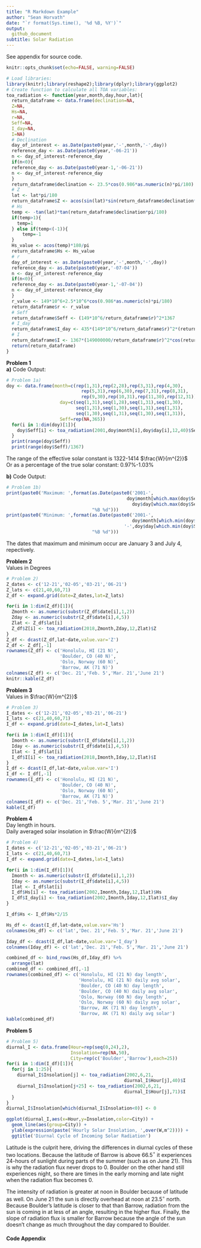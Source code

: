 ```yaml
---
title: "R Markdown Example"
author: "Sean Horvath"
date: "`r format(Sys.time(), '%d %B, %Y')`"
output:
  github_document
subtitle: Solar Radiation
---
```


See appendix for source code.
```r
knitr::opts_chunk$set(echo=FALSE, warning=FALSE)
```
```r
# Load libraries:
library(knitr);library(reshape2);library(dplyr);library(ggplot2)
# Create function to calculate all TOA variables:
toa_radiation <- function(year,month,day,hour,lat){
  return_dataframe <- data.frame(declination=NA,
  Z=NA,
  Hs=NA,
  r=NA,
  Seff=NA,
  I_day=NA,
  I=NA)
  # Declination
  day_of_interest <- as.Date(paste0(year,'-',month,'-',day))
  reference_day <- as.Date(paste0(year,'-06-21'))
  n <- day_of_interest-reference_day
  if(n<0){
  reference_day <- as.Date(paste0(year-1,'-06-21'))
  n <- day_of_interest-reference_day
  }
  return_dataframe$declination <- 23.5*cos(0.986*as.numeric(n)*pi/180)
  # Z
  lat <- lat*pi/180
  return_dataframe$Z <- acos(sin(lat)*sin(return_dataframe$declination*pi/180)+cos(lat)*cos(return_dataframe$declination*pi/180)*cos((15*(hour-12))*pi/180))*180/pi
  # Hs
  temp <- -tan(lat)*tan(return_dataframe$declination*pi/180)
  if(temp>1){
    temp=1
  } else if(temp<(-1)){
      temp=-1
  }
  Hs_value <- acos(temp)*180/pi
  return_dataframe$Hs <- Hs_value
  # r
  day_of_interest <- as.Date(paste0(year,'-',month,'-',day))
  reference_day <- as.Date(paste0(year,'-07-04'))
  n <- day_of_interest-reference_day
  if(n<0){
  reference_day <- as.Date(paste0(year-1,'-07-04'))
  n <- day_of_interest-reference_day
  }
  r_value <- 149*10^6+2.5*10^6*cos(0.986*as.numeric(n)*pi/180)
  return_dataframe$r <- r_value
  # Seff
  return_dataframe$Seff <- (149*10^6/return_dataframe$r)^2*1367
  # I_day
  return_dataframe$I_day <- 435*(149*10^6/return_dataframe$r)^2*(return_dataframe$Hs*pi/180*sin(lat)*sin(return_dataframe$declination*pi/180)+cos(lat)*cos(return_dataframe$declination*pi/180)*sin(return_dataframe$Hs*pi/180))
  # I
  return_dataframe$I <- 1367*(149000000/return_dataframe$r)^2*cos(return_dataframe$Z*pi/180)
  return(return_dataframe)
}
```

**Problem 1**  
**a)** Code Output:
```r
# Problem 1a)
doy <- data.frame(month=c(rep(1,31),rep(2,28),rep(3,31),rep(4,30),
                            rep(5,31),rep(6,30),rep(7,31),rep(8,31),
                            rep(9,30),rep(10,31),rep(11,30),rep(12,31)),
                    day=c(seq(1,31),seq(1,28),seq(1,31),seq(1,30),
                          seq(1,31),seq(1,30),seq(1,31),seq(1,31),
                          seq(1,30),seq(1,31),seq(1,30),seq(1,31)),
                    Seff=rep(NA,365))
  for(i in 1:dim(doy)[1]){
    doy$Seff[i] <- toa_radiation(2001,doy$month[i],doy$day[i],12,40)$Seff
  }
  print(range(doy$Seff))
  print(range(doy$Seff)/1367)
```
The range of the effective solar constant is 1322-1414 $\frac{W}{m^{2}}$  
Or as a percentage of the true solar constant: 0.97%-1.03%  

**b)** Code Output:
```r
# Problem 1b)
print(paste0('Maximum: ',format(as.Date(paste0('2001-',
                                             doy$month[which.max(doy$Seff)],'-',
                                               doy$day[which.max(doy$Seff)])),
                                "%B %d")))
print(paste0('Minimum: ',format(as.Date(paste0('2001-',
                                               doy$month[which.min(doy$Seff)],
                                            '-',doy$day[which.min(doy$Seff)])),
                                "%B %d"))) 
```
The dates that maximum and minimum occur are January 3 and July 4, repectively.  

**Problem 2**  
Values in Degrees
```r
# Problem 2)
Z_dates <- c('12-21','02-05','03-21','06-21')
Z_lats <- c(21,40,60,71)
Z_df <- expand.grid(date=Z_dates,lat=Z_lats)

for(i in 1:dim(Z_df)[1]){
  Zmonth <- as.numeric(substr(Z_df$date[i],1,2))
  Zday <- as.numeric(substr(Z_df$date[i],4,5))
  Zlat <- Z_df$lat[i]
  Z_df$Z[i] <- toa_radiation(2018,Zmonth,Zday,12,Zlat)$Z
}
Z_df <- dcast(Z_df,lat~date,value.var='Z')
Z_df <- Z_df[,-1]
rownames(Z_df) <- c('Honolulu, HI (21 N)',
                    'Boulder, CO (40 N)',
                    'Oslo, Norway (60 N)',
                    'Barrow, AK (71 N)')
colnames(Z_df) <- c('Dec. 21','Feb. 5','Mar. 21','June 21')
knitr::kable(Z_df)
```

**Problem 3**  
Values in $\frac{W}{m^{2}}$
```r
# Problem 3)
I_dates <- c('12-21','02-05','03-21','06-21')
I_lats <- c(21,40,60,71)
I_df <- expand.grid(date=I_dates,lat=I_lats)

for(i in 1:dim(I_df)[1]){
  Imonth <- as.numeric(substr(I_df$date[i],1,2))
  Iday <- as.numeric(substr(I_df$date[i],4,5))
  Ilat <- I_df$lat[i]
  I_df$I[i] <- toa_radiation(2018,Imonth,Iday,12,Ilat)$I
}
I_df <- dcast(I_df,lat~date,value.var='I')
I_df <- I_df[,-1]
rownames(I_df) <- c('Honolulu, HI (21 N)',
                    'Boulder, CO (40 N)',
                    'Oslo, Norway (60 N)',
                    'Barrow, AK (71 N)')
colnames(I_df) <- c('Dec. 21','Feb. 5','Mar. 21','June 21')
kable(I_df)
```

**Problem 4**  
Day length in hours.  
Daily averaged solar insolation in $\frac{W}{m^{2}}$
```r
# Problem 4)
I_dates <- c('12-21','02-05','03-21','06-21')
I_lats <- c(21,40,60,71)
I_df <- expand.grid(date=I_dates,lat=I_lats)

for(i in 1:dim(I_df)[1]){
  Imonth <- as.numeric(substr(I_df$date[i],1,2))
  Iday <- as.numeric(substr(I_df$date[i],4,5))
  Ilat <- I_df$lat[i]
  I_df$Hs[i] <- toa_radiation(2002,Imonth,Iday,12,Ilat)$Hs
  I_df$I_day[i] <- toa_radiation(2002,Imonth,Iday,12,Ilat)$I_day
}

I_df$Hs <- I_df$Hs*2/15

Hs_df <- dcast(I_df,lat~date,value.var='Hs')
colnames(Hs_df) <- c('lat','Dec. 21','Feb. 5','Mar. 21','June 21')

Iday_df <- dcast(I_df,lat~date,value.var='I_day')
colnames(Iday_df) <- c('lat','Dec. 21','Feb. 5','Mar. 21','June 21')

combined_df <- bind_rows(Hs_df,Iday_df) %>%
  arrange(lat)
combined_df <- combined_df[,-1]
rownames(combined_df) <- c('Honolulu, HI (21 N) day length',
                           'Honolulu, HI (21 N) daily avg solar',
                           'Boulder, CO (40 N) day length',
                           'Boulder, CO (40 N) daily avg solar',
                           'Oslo, Norway (60 N) day length',
                           'Oslo, Norway (60 N) daily avg solar',
                           'Barrow, AK (71 N) day length',
                           'Barrow, AK (71 N) daily avg solar')
kable(combined_df)
```

**Problem 5**  
```r
# Problem 5)
diurnal_I <- data.frame(Hour=rep(seq(0,24),2),
                        Insolation=rep(NA,50),
                        City=rep(c('Boulder','Barrow'),each=25))
for(i in 1:dim(I_df)[1]){
  for(j in 1:25){
    diurnal_I$Insolation[j] <- toa_radiation(2002,6,21,
                                            diurnal_I$Hour[j],40)$I
    diurnal_I$Insolation[j+25] <- toa_radiation(2002,6,21,
                                            diurnal_I$Hour[j],71)$I
  }
}
diurnal_I$Insolation[which(diurnal_I$Insolation<0)] <- 0

ggplot(diurnal_I,aes(x=Hour,y=Insolation,color=City)) +
  geom_line(aes(group=City)) +
  ylab(expression(paste('Hourly Solar Insolation, ',over(W,m^2)))) +
  ggtitle('Diurnal Cycle of Incoming Solar Radiation')
```

Latitude is the culprit here, driving the differences in diurnal cycles of these two locations. Because the latitude of Barrow is above 66.5$^\circ$ it experiences 24-hours of sunlight during parts of the summer (such as on June 21). This is why the radiation flux never drops to 0. Boulder on the other hand still experiences night, so there are times in the early morning and late night when the radiation flux becomes 0.  

The intensity of radiation is greater at noon in Boulder because of latitude as well. On June 21 the sun is directly overhead at noon at 23.5$^\circ$ north. Because Boulder's latitude is closer to that than Barrow, radiation from the sun is coming in at less of an angle, resulting in the higher flux. Finally, the slope of radiation flux is smaller for Barrow because the angle of the sun doesn't change as much throughout the day compared to Boulder.  


#### Code Appendix
```r
```




